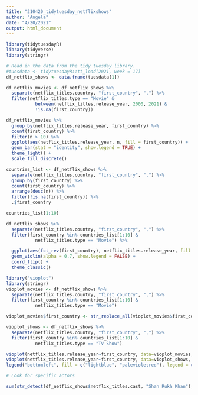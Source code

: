 ```yaml
---
title: "210420_tidytuesday_netflixshows"
author: "Angela"
date: "4/20/2021"
output: html_document
---
```


```r
library(tidytuesdayR)
library(tidyverse)
library(stringr)
```


```r
# Read in the data from the tidy tuesday library.
#tuesdata <- tidytuesdayR::tt_load(2021, week = 17)
df_netflix_shows <- data.frame(tuesdata[1])
```


```r
df_netflix_movies <- df_netflix_shows %>%
  separate(netflix_titles.country, "first_country", ",") %>%  
  filter(netflix_titles.type == "Movie" & 
           between(netflix_titles.release_year, 2000, 2021) &
           !is.na(first_country))

```


```r
df_netflix_movies %>% 
  group_by(netflix_titles.release_year, first_country) %>%
  count(first_country) %>%
  filter(n > 10) %>%
  ggplot(aes(netflix_titles.release_year, n, fill = first_country)) +
  geom_bar(stat = "identity", show.legend = TRUE) +
  theme_light() +
  scale_fill_discrete()
```

```r
countries_list <- df_netflix_shows %>% 
  separate(netflix_titles.country, "first_country", ",") %>%
  group_by(first_country) %>%
  count(first_country) %>%
  arrange(desc(n)) %>%
  filter(!is.na(first_country)) %>%
  .$first_country

countries_list[1:10]
```
```r
df_netflix_shows %>% 
  separate(netflix_titles.country, "first_country", ",") %>%  
  filter(first_country %in% countries_list[1:10] &
           netflix_titles.type == "Movie") %>%

  ggplot(aes(fct_rev(first_country), netflix_titles.release_year, fill = first_country)) +
  geom_violin(alpha = 0.7, show.legend = FALSE) +
  coord_flip() +
  theme_classic()


```

```r
library("vioplot")
library(stringr)
vioplot_movies <- df_netflix_shows %>% 
  separate(netflix_titles.country, "first_country", ",") %>%  
  filter(first_country %in% countries_list[1:10] &
           netflix_titles.type == "Movie")

vioplot_movies$first_country <- str_replace_all(vioplot_movies$first_country, " ", "\n")

vioplot_shows <- df_netflix_shows %>% 
  separate(netflix_titles.country, "first_country", ",") %>%  
  filter(first_country %in% countries_list[1:10] &
           netflix_titles.type == "TV Show")

vioplot(netflix_titles.release_year~first_country, data=vioplot_movies, col = "palevioletred", plotCentre = "line", side = "right")
vioplot(netflix_titles.release_year~first_country, data=vioplot_shows, col = "lightblue", plotCentre = "line", side = "left", add = T)
legend("bottomleft", fill = c("lightblue", "palevioletred"), legend = c("TV Shows", "Movies"))
```



```r
# Look for specific actors

sum(str_detect(df_netflix_shows$netflix_titles.cast, "Shah Rukh Khan"), na.rm = TRUE)
```


